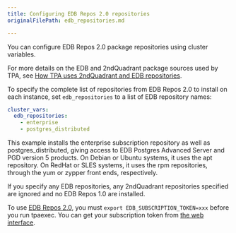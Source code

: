 ```yaml
---
title: Configuring EDB Repos 2.0 repositories
originalFilePath: edb_repositories.md

---
```


You can configure EDB Repos 2.0 package repositories using cluster variables.

For more details on the EDB and 2ndQuadrant package sources used by
TPA, see [How TPA uses 2ndQuadrant and EDB repositories](2q_and_edb_repositories/).

To specify the complete list of repositories from EDB Repos 2.0 to
install on each instance, set `edb_repositories` to a list of EDB
repository names:

```yaml
cluster_vars:
  edb_repositories:
    - enterprise
    - postgres_distributed
```

This example installs the enterprise subscription repository as well
as postgres_distributed, giving access to EDB Postgres Advanced Server and PGD version 5 products.
On Debian or Ubuntu systems, it uses the apt repository. On
RedHat or SLES systems, it uses the rpm repositories, through the yum
or zypper front ends, respectively.

If you specify any EDB repositories, any 2ndQuadrant repositories
specified are ignored and no EDB Repos 1.0 are installed.

To use [EDB Repos 2.0](https://www.enterprisedb.com/repos/), you must
`export EDB_SUBSCRIPTION_TOKEN=xxx` before you run tpaexec. You can get
your subscription token from [the web
interface](https://www.enterprisedb.com/repos-downloads).
